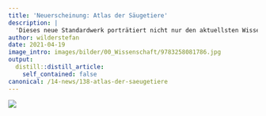 ```yaml
---
title: 'Neuerscheinung: Atlas der Säugetiere'
description: |
  'Dieses neue Standardwerk porträtiert nicht nur den aktuellsten Wissensstand über die 99 Säugetierarten der Schweiz und Liechtensteins.Auch die Biologie und Erforschung der Säuger wird thematisiert, die Ökologische Infrastruktur in den Fokus gestellt und vieles mehr.Vom Mauswiesel zum Braunbären über die Schabrackenspitzmaus zum Braunen Langohr:Über 70 Autorinnen leisteten ihren wissenschaftlichen Beitrag.Herzliche Gratulation den Herausgebern der Schweizerischen Gesellschaft für Wildtierbiologie und im Speziellen dem Wädenswiler Wildtierbiologen Roland Graf!Zur Lancierung gibt es das Buch bis zum 30. Juni noch mit 20% Rabatt. Haben Sie übrigens schon das "Ballenberg der Wiesel" auf dem Campus Grüental der ZHAW Wädenswil entdeckt? Die möblierte "Seeparzelle" hatte hier ihren ersten prominenten Auftritt.'
author: wilderstefan
date: 2021-04-19
image_intro: images/bilder/00_Wissenschaft/9783258081786.jpg
output:
  distill::distill_article:
    self_contained: false
canonical: /14-news/138-atlas-der-saeugetiere
---
```


![](images/bilder/00_Wissenschaft/9783258081786.jpg) <!--image_intro-->



<!--http://wieselundco.ch/14-news/138-atlas-der-saeugetiere-->
